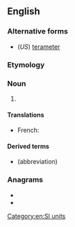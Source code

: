 {{also|téramètre|tera-metre}}

==English==

===Alternative forms===
* (''US'') [[terameter]]

===Etymology===
{{prefix|tera|metre|lang=en}}

===Noun===
{{en-noun}}

# {{SI-unit-2|tera|metre|length|meter}}

====Translations====
{{trans-top|SI unit of length equal to 10<sup>12</sup> metres}}
* French: {{t+|fr|téramètre|m}}
{{trans-mid}}
{{trans-bottom}}

====Derived terms====
* {{l|en|Tm}} (abbreviation)

===Anagrams===
* {{l|en|ratemeter}}
* {{l|en|terameter}}

[[Category:en:SI units]]